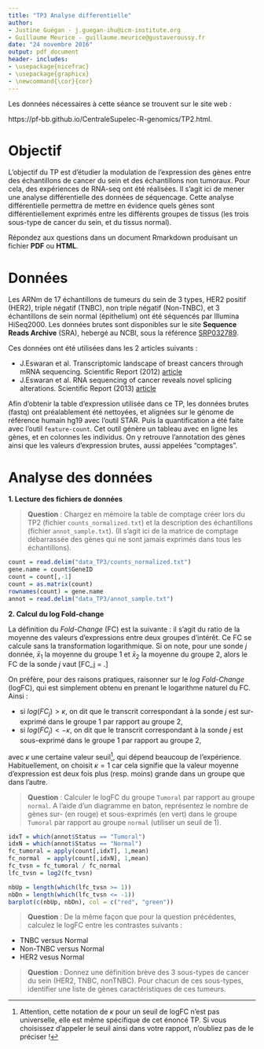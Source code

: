 ```yaml
--- 
title: "TP3 Analyse differentielle" 
author: 
- Justine Guégan - j.guegan-ihu@icm-institute.org 
- Guillaume Meurice - guillaume.meurice@gustaveroussy.fr 
date: "24 novembre 2016" 
output: pdf_document 
header- includes: 
- \usepackage{nicefrac} 
- \usepackage{graphicx} 
- \newcommand{\cor}{cor} 
---
```


Les données nécessaires à cette séance se trouvent sur le site web :

https://pf-bb.github.io/CentraleSupelec-R-genomics/TP2.html.

# Objectif

L'objectif du TP est d'étudier la modulation de l'expression des gènes entre des échantillons de cancer du sein et des échantillons non tumoraux. Pour cela, des expériences de RNA-seq ont été réalisées. Il s'agit ici de mener une analyse différentielle des données de séquencage. Cette analyse différentielle permettra de mettre en évidence quels gènes sont différentiellement exprimés entre les différents groupes de tissus (les trois sous-type de cancer du sein, et du tissus normal).

Répondez aux questions dans un document Rmarkdown produisant un fichier **PDF** ou **HTML**.

# Données

Les ARNm de 17 échantillons de tumeurs du sein de 3 types, HER2 positif (HER2), triple négatif (TNBC), non triple négatif (Non-TNBC), et 3 échantillons de sein normal (épithelium) ont été séquencés par Illumina HiSeq2000. Les données brutes sont disponibles sur le site **Sequence Reads Archive** (SRA), hebergé au NCBI, sous la référence [SRP032789](ftp://ftp-trace.ncbi.nlm.nih.gov/sra/sra-instant/reads/ByStudy/sra/SRP/SRP032/SRP032789/). 

Ces données ont été utilisées dans les 2 articles suivants : 

* J.Eswaran et al. Transcriptomic landscape of breast cancers through mRNA sequencing. Scientific Report (2012) [article](https://www.ncbi.nlm.nih.gov/pmc/articles/PMC3631769/?tool=EBI)
* J.Eswaran et al. RNA sequencing of cancer reveals novel splicing alterations. Scientific Report (2013) [article](https://www.ncbi.nlm.nih.gov/pmc/articles/PMC3631769/?tool=EBI)

Afin d'obtenir la table d'expression utilisée dans ce TP, les données brutes (fastq) ont préalablement été nettoyées, et alignées sur le génome de référence humain hg19 avec l'outil STAR. Puis la quantification a été faite avec l'outil `feature-count`. Cet outil génère un tableau avec en ligne les gènes, et en colonnes les individus. On y retrouve l'annotation des gènes ainsi que les valeurs d'expression brutes, aussi appelées "comptages".


# Analyse des données

**1. Lecture des fichiers de données **

> **Question** : Chargez en mémoire la table de comptage créer lors du TP2 (fichier `counts_normalized.txt`) et la description des échantillons (fichier `annot_sample.txt`). (Il s'agit ici de la matrice de comptage débarrassée des gènes qui ne sont jamais exprimés dans tous les échantillons).

```r
count = read.delim("data_TP3/counts_normalized.txt")
gene.name = count$GeneID
count = count[,-1]
count = as.matrix(count)
rownames(count) = gene.name
annot = read.delim("data_TP3/annot_sample.txt")
```


**2. Calcul du log Fold-change **

La définition du *Fold-Change* (FC) est la suivante : il s'agit du ratio de la moyenne des valeurs d'expressions entre deux groupes d'intérêt. Ce FC se calcule sans la transformation logarithmique. Si on note, pour une sonde $j$ donnée, $\bar x_1$ la moyenne du groupe 1 et $\bar x_2$ la moyenne du groupe 2, alors le FC de la sonde $j$ vaut 
\[FC_j = \frac{\bar x_1}{\bar x_2}.\]

On préfère, pour des raisons pratiques, raisonner sur le *log Fold-Change* (logFC), qui est simplement obtenu en prenant le logarithme naturel du FC. Ainsi : 

 * si $log(FC_j) > \kappa$, on dit que le transcrit correspondant à la sonde $j$ est sur-exprimé dans le groupe 1 par rapport au groupe 2,
 * si $log(FC_j) < -\kappa$, on dit que le transcrit correspondant à la sonde $j$ est sous-exprimé dans le groupe 1 par rapport au groupe 2,
 
avec $\kappa$ une certaine valeur seuil[^1], qui dépend beaucoup de l'expérience. Habituellement, on choisit $\kappa=1$ car cela signifie que la valeur moyenne d'expression est deux fois plus (resp. moins) grande dans un groupe que dans l'autre.

[^1]: Attention, cette notation de $\kappa$ pour un seuil de logFC n'est pas universelle, elle est même spécifique de cet énoncé TP. Si vous choisissez d'appeler le seuil ainsi dans votre rapport, n'oubliez pas de le préciser !

> **Question** : Calculer le logFC du groupe `Tumoral` par rapport au groupe `normal`. A l'aide d'un diagramme en baton, représentez le nombre de gènes sur- (en rouge) et sous-exprimés (en vert) dans le groupe `Tumoral` par rapport au groupe `normal` (utiliser un seuil de 1).

```r
idxT = which(annot$Status == "Tumoral")
idxN = which(annot$Status == "Normal")
fc_tumoral = apply(count[,idxT], 1,mean)
fc_normal  = apply(count[,idxN], 1,mean)
fc_tvsn = fc_tumoral / fc_normal
lfc_tvsn = log2(fc_tvsn)

nbUp = length(which(lfc_tvsn >= 1))
nbDn = length(which(lfc_tvsn <= -1))
barplot(c(nbUp, nbDn), col = c("red", "green"))
```

> **Question** : De la même façon que pour la question précédentes, calculez le logFC entre les contrastes suivants :

* TNBC versus Normal
* Non-TNBC versus Normal
* HER2 vesus Normal












> **Question** : Donnez une définition brève des 3 sous-types de cancer du sein (HER2, TNBC, nonTNBC). Pour chacun de ces sous-types, identifier une liste de gènes caractéristiques de ces tumeurs.





